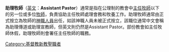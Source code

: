 {{expand|time=2011-04-29T08:03:29+00:00}}
{{unreferenced|time=2011-04-29T08:03:29+00:00}}
'''助理牧師'''（[[英文|英文]]：'''Assistant Pastor'''）通常是指在公理制的教會中[[主任牧師|主任牧師]]以下的另一位或多位[[牧師|牧師]]，負責協助主任牧師處理會務和牧養工作。助理牧師通常由正式按立為牧師的[[神職人員|神職人員]]出任，如該神職人員未被正式按立，該職位通常中文會稱為助理傳道或助理宣教師，但英文則仍然是Assistant Pastor。部份教會如主任牧師休假，助理牧師則會署任主任牧師的職務。

[[Category:基督教新教聖職者|Category:基督教新教聖職者]]